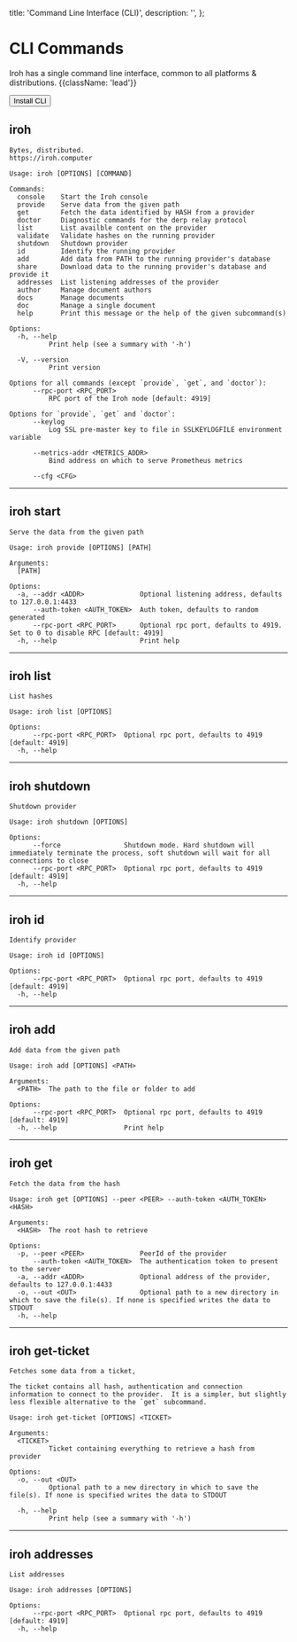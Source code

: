   title: 'Command Line Interface (CLI)',
  description: '',
};

# CLI Commands

Iroh has a single command line interface, common to all platforms & distributions. {{className: 'lead'}}

<div className='not-prose'>
  <Button href="/docs/install" arrow="right">Install CLI</Button>
</div>


## iroh
```
Bytes, distributed.
https://iroh.computer

Usage: iroh [OPTIONS] [COMMAND]

Commands:
  console    Start the Iroh console
  provide    Serve data from the given path
  get        Fetch the data identified by HASH from a provider
  doctor     Diagnostic commands for the derp relay protocol
  list       List availble content on the provider
  validate   Validate hashes on the running provider
  shutdown   Shutdown provider
  id         Identify the running provider
  add        Add data from PATH to the running provider's database
  share      Download data to the running provider's database and provide it
  addresses  List listening addresses of the provider
  author     Manage document authors
  docs       Manage documents
  doc        Manage a single document
  help       Print this message or the help of the given subcommand(s)

Options:
  -h, --help
          Print help (see a summary with '-h')

  -V, --version
          Print version

Options for all commands (except `provide`, `get`, and `doctor`):
      --rpc-port <RPC_PORT>
          RPC port of the Iroh node [default: 4919]

Options for `provide`, `get` and `doctor`:
      --keylog
          Log SSL pre-master key to file in SSLKEYLOGFILE environment variable

      --metrics-addr <METRICS_ADDR>
          Bind address on which to serve Prometheus metrics

      --cfg <CFG>
```

---

## iroh start
```
Serve the data from the given path

Usage: iroh provide [OPTIONS] [PATH]

Arguments:
  [PATH]

Options:
  -a, --addr <ADDR>              Optional listening address, defaults to 127.0.0.1:4433
      --auth-token <AUTH_TOKEN>  Auth token, defaults to random generated
      --rpc-port <RPC_PORT>      Optional rpc port, defaults to 4919. Set to 0 to disable RPC [default: 4919]
  -h, --help                     Print help
```

---

## iroh list
```
List hashes

Usage: iroh list [OPTIONS]

Options:
      --rpc-port <RPC_PORT>  Optional rpc port, defaults to 4919 [default: 4919]
  -h, --help
```

---

## iroh shutdown
```
Shutdown provider

Usage: iroh shutdown [OPTIONS]

Options:
      --force                Shutdown mode. Hard shutdown will immediately terminate the process, soft shutdown will wait for all connections to close
      --rpc-port <RPC_PORT>  Optional rpc port, defaults to 4919 [default: 4919]
  -h, --help
```

---

## iroh id
```
Identify provider

Usage: iroh id [OPTIONS]

Options:
      --rpc-port <RPC_PORT>  Optional rpc port, defaults to 4919 [default: 4919]
  -h, --help
```

---

## iroh add
```
Add data from the given path

Usage: iroh add [OPTIONS] <PATH>

Arguments:
  <PATH>  The path to the file or folder to add

Options:
      --rpc-port <RPC_PORT>  Optional rpc port, defaults to 4919 [default: 4919]
  -h, --help                 Print help
```

---

## iroh get
```
Fetch the data from the hash

Usage: iroh get [OPTIONS] --peer <PEER> --auth-token <AUTH_TOKEN> <HASH>

Arguments:
  <HASH>  The root hash to retrieve

Options:
  -p, --peer <PEER>              PeerId of the provider
      --auth-token <AUTH_TOKEN>  The authentication token to present to the server
  -a, --addr <ADDR>              Optional address of the provider, defaults to 127.0.0.1:4433
  -o, --out <OUT>                Optional path to a new directory in which to save the file(s). If none is specified writes the data to STDOUT
  -h, --help
```

---
## iroh get-ticket
```
Fetches some data from a ticket,

The ticket contains all hash, authentication and connection information to connect to the provider.  It is a simpler, but slightly less flexible alternative to the `get` subcommand.

Usage: iroh get-ticket [OPTIONS] <TICKET>

Arguments:
  <TICKET>
          Ticket containing everything to retrieve a hash from provider

Options:
  -o, --out <OUT>
          Optional path to a new directory in which to save the file(s). If none is specified writes the data to STDOUT

  -h, --help
          Print help (see a summary with '-h')
```

---
## iroh addresses
```
List addresses

Usage: iroh addresses [OPTIONS]

Options:
      --rpc-port <RPC_PORT>  Optional rpc port, defaults to 4919 [default: 4919]
  -h, --help
```


